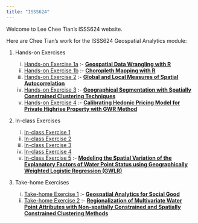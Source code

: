 ```yaml
---
title: "ISSS624"
---
```


Welcome to Lee Chee Tian's ISSS624 website.

Here are Chee Tian's work for the ISSS624 Geospatial Analytics module:

1.  Hands-on Exercises

    i)  [Hands-on Exercise 1a](Hands-on_Ex/Hands-on_Ex1/hands-on_ex1a.qmd) :- [**Geospatial Data Wrangling with R**](Hands-on_Ex/Hands-on_Ex1/hands-on_ex1a.qmd)
    ii) [Hands-on Exercise 1b](Hands-on_Ex/Hands-on_Ex1/hands-on_ex1b.qmd) :- [**Choropleth Mapping with R**](Hands-on_Ex/Hands-on_Ex1/hands-on_ex1b.qmd)
    iii) [Hands-on Exercise 2](Hands-on_Ex/Hands-on_Ex2/hands-on_ex2.qmd) :- [**Global and Local Measures of Spatial Autocorrelation**](Hands-on_Ex/Hands-on_Ex2/hands-on_ex2.qmd)
    iv) [Hands-on Exercise 3](Hands-on_Ex/Hands-on_Ex3/hands-on_ex3.qmd) :- [**Geographical Segmentation with Spatially Constrained Clustering Techniques**](Hands-on_Ex/Hands-on_Ex3/hands-on_ex3.qmd)
    v)  [Hands-on Exercise 4](Hands-on_Ex/Hands-on_Ex4/hands-on_ex4.qmd) :- [**Calibrating Hedonic Pricing Model for Private Highrise Property with GWR Method**](Hands-on_Ex/Hands-on_Ex4/hands-on_ex4.qmd)

2.  In-class Exercises

    i.  [In-class Exercise 1](In-class_Ex/In-class_Ex1/in-class_ex1.qmd)
    ii. [In-class Exercise 2](In-class_Ex/In-class_Ex2/in-class_ex2.qmd)
    iii. [In-class Exercise 3](In-class_Ex/In-class_Ex3/in-class_ex3.qmd)
    iv. [In-class Exercise 4](In-class_Ex/In-class_Ex4/in-class_ex4.qmd)
    v.  [In-class Exercise 5](In-class_Ex/In-class_Ex5/in-class_ex5.qmd) :- [**Modeling the Spatial Variation of the Explanatory Factors of Water Point Status using Geographically Weighted Logistic Regression (GWLR)**](In-class_Ex/In-class_Ex5/in-class_ex5.qmd)

3.  Take-home Exercises

    i.  [Take-home Exercise 1](Take-home_Ex/Take-home_Ex1/take-home_ex1.qmd) :- [**Geospatial Analytics for Social Good**](Take-home_Ex/Take-home_Ex1/take-home_ex1.qmd)
    ii. [Take-home Exercise 2](Take-home_Ex/Take-home_Ex2/take-home_ex2.qmd) :- [**Regionalization of Multivariate Water Point Attributes with Non-spatially Constrained and Spatially Constrained Clustering Methods**](Take-home_Ex/Take-home_Ex2/take-home_ex2.qmd)
